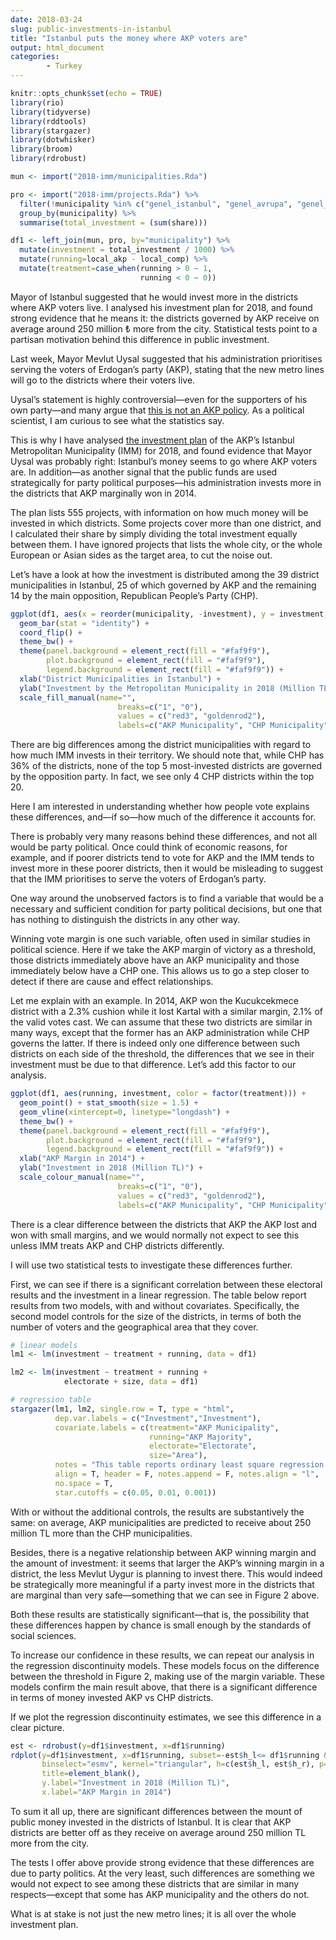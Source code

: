 ```yaml
---
date: 2018-03-24
slug: public-investments-in-istanbul
title: "Istanbul puts the money where AKP voters are"
output: html_document
categories:
        - Turkey
---
```


```r
knitr::opts_chunk$set(echo = TRUE)
library(rio)
library(tidyverse)
library(rddtools)
library(stargazer)
library(dotwhisker)
library(broom)
library(rdrobust)

mun <- import("2018-imm/municipalities.Rda") 

pro <- import("2018-imm/projects.Rda") %>%
  filter(!municipality %in% c("genel_istanbul", "genel_avrupa", "genel_anadolu")) %>%
  group_by(municipality) %>%
  summarise(total_investment = (sum(share)))

df1 <- left_join(mun, pro, by="municipality") %>%
  mutate(investment = total_investment / 1000) %>%
  mutate(running=local_akp - local_comp) %>%
  mutate(treatment=case_when(running > 0 ~ 1,
                             running < 0 ~ 0))
```

Mayor of Istanbul suggested that he would invest more in the districts where AKP voters live. I analysed his investment plan for 2018, and found strong evidence that he means it: the districts governed by AKP receive on average around 250 million ₺ more from the city. Statistical tests point to a partisan motivation behind this difference in public investment.

Last week, Mayor Mevlut Uysal suggested that his administration prioritises serving the voters of Erdogan’s party (AKP), stating that the new metro lines will go to the districts where their voters live.

Uysal’s statement is highly controversial—even for the supporters of his own party—and many argue that [this is not an AKP policy](http://www.haberturk.com/yazarlar/sevilay-yilman-2383/1881495-oy-verene-hizmet-var-vermeyene-yok-ne-demek-allah-askiniza). As a political scientist, I am curious to see what the statistics say.

This is why I have analysed [the investment plan](https://www.ibb.istanbul/Uploads/2017/12/istanbul-Buyuksehir-Belediyesi-Performans-Esasli-Yatirim-Ve-Hizmet-Programi-2018.pdf) of the AKP’s Istanbul Metropolitan Municipality (IMM) for 2018, and found evidence that Mayor Uysal was probably right: Istanbul’s money seems to go where AKP voters are. In addition—as another signal that the public funds are used strategically for party political purposes—his administration invests more in the districts that AKP marginally won in 2014.

The plan lists 555 projects, with information on how much money will be invested in which districts. Some projects cover more than one district, and I calculated their share by simply dividing the total investment equally between them. I have ignored projects that lists the whole city, or the whole European or Asian sides as the target area, to cut the noise out.

Let’s have a look at how the investment is distributed among the 39 district municipalities in Istanbul, 25 of which governed by AKP and the remaining 14 by the main opposition, Republican People’s Party (CHP).

```r
ggplot(df1, aes(x = reorder(municipality, -investment), y = investment, fill = factor(treatment))) + 
  geom_bar(stat = "identity") +
  coord_flip() +
  theme_bw() +
  theme(panel.background = element_rect(fill = "#faf9f9"),
        plot.background = element_rect(fill = "#faf9f9"),
        legend.background = element_rect(fill = "#faf9f9")) +
  xlab("District Municipalities in Istanbul") +
  ylab("Investment by the Metropolitan Municipality in 2018 (Million TL)") +
  scale_fill_manual(name="",
                        breaks=c("1", "0"), 
                        values = c("red3", "goldenrod2"),
                        labels=c("AKP Municipality", "CHP Municipality"))
```

There are big differences among the district municipalities with regard to how much IMM invests in their territory. We should note that, while CHP has 36% of the districts, none of the top 5 most-invested districts are governed by the opposition party. In fact, we see only 4 CHP districts within the top 20.

Here I am interested in understanding whether how people vote explains these differences, and—if so—how much of the difference it accounts for.

There is probably very many reasons behind these differences, and not all would be party political. Once could think of economic reasons, for example, and if poorer districts tend to vote for AKP and the IMM tends to invest more in these poorer districts, then it would be misleading to suggest that the IMM prioritises to serve the voters of Erdogan’s party.

One way around the unobserved factors is to find a variable that would be a necessary and sufficient condition for party political decisions, but one that has nothing to distinguish the districts in any other way.

Winning vote margin is one such variable, often used in similar studies in political science. Here if we take the AKP margin of victory as a threshold, those districts immediately above have an AKP municipality and those immediately below have a CHP one. This allows us to go a step closer to detect if there are cause and effect relationships.

Let me explain with an example. In 2014, AKP won the Kucukcekmece district with a 2.3% cushion while it lost Kartal with a similar margin, 2.1% of the valid votes cast. We can assume that these two districts are similar in many ways, except that the former has an AKP administration while CHP governs the latter. If there is indeed only one difference between such districts on each side of the threshold, the differences that we see in their investment must be due to that difference. Let’s add this factor to our analysis.

```r
ggplot(df1, aes(running, investment, color = factor(treatment))) +
  geom_point() + stat_smooth(size = 1.5) +
  geom_vline(xintercept=0, linetype="longdash") +
  theme_bw() +
  theme(panel.background = element_rect(fill = "#faf9f9"),
        plot.background = element_rect(fill = "#faf9f9"),
        legend.background = element_rect(fill = "#faf9f9")) +
  xlab("AKP Margin in 2014") +
  ylab("Investment in 2018 (Million TL)") +
  scale_colour_manual(name="",
                        breaks=c("1", "0"), 
                        values = c("red3", "goldenrod2"),
                        labels=c("AKP Municipality", "CHP Municipality"))
```

There is a clear difference between the districts that AKP the AKP lost and won with small margins, and we would normally not expect to see this unless IMM treats AKP and CHP districts differently.

I will use two statistical tests to investigate these differences further.

First, we can see if there is a significant correlation between these electoral results and the investment in a linear regression. The table below report results from two models, with and without covariates. Specifically, the second model controls for the size of the districts, in terms of both the number of voters and the geographical area that they cover.

```r
# linear models
lm1 <- lm(investment ~ treatment + running, data = df1)

lm2 <- lm(investment ~ treatment + running + 
            electorate + size, data = df1)

# regression table
stargazer(lm1, lm2, single.row = T, type = "html",
          dep.var.labels = c("Investment","Investment"), 
          covariate.labels = c(treatment="AKP Municipality",
                               running="AKP Majority",
                               electorate="Electorate",
                               size="Area"),
          notes = "This table reports ordinary least square regression models, with standard errors in brackets. * $p<0.05$, ** $p<0.01$, *** $p<0.001$.",
          align = T, header = F, notes.append = F, notes.align = "l",
          no.space = T,
          star.cutoffs = c(0.05, 0.01, 0.001))
```

With or without the additional controls, the results are substantively the same: on average, AKP municipalities are predicted to receive about 250 million TL more than the CHP municipalities.

Besides, there is a negative relationship between AKP winning margin and the amount of investment: it seems that larger the AKP’s winning margin in a district, the less Mevlut Uygur is planning to invest there. This would indeed be strategically more meaningful if a party invest more in the districts that are marginal than very safe---something that we can see in Figure 2 above.

Both these results are statistically significant—that is, the possibility that these differences happen by chance is small enough by the standards of social sciences.

To increase our confidence in these results, we can repeat our analysis in the regression discontinuity models. These models focus on the difference between the threshold in Figure 2, making use of the margin variable. These models confirm the main result above, that there is a significant difference in terms of money invested AKP vs CHP districts.

If we plot the regression discontinuity estimates, we see this difference in a clear picture.

```r
est <- rdrobust(y=df1$investment, x=df1$running)
rdplot(y=df1$investment, x=df1$running, subset=-est$h_l<= df1$running & df1$running <= est$h_r, scale=6,
       binselect="esmv", kernel="triangular", h=c(est$h_l, est$h_r), p=1,
       title=element_blank(), 
       y.label="Investment in 2018 (Million TL)",
       x.label="AKP Margin in 2014")
```

To sum it all up, there are significant differences between the mount of public money invested in the districts of Istanbul. It is clear that AKP districts are better off as they receive on average around 250 million TL more from the city.

The tests I offer above provide strong evidence that these differences are due to party politics. At the very least, such differences are something we would not expect to see among these districts that are similar in many respects---except that some has AKP municipality and the others do not.

What is at stake is not just the new metro lines; it is all over the whole investment plan.